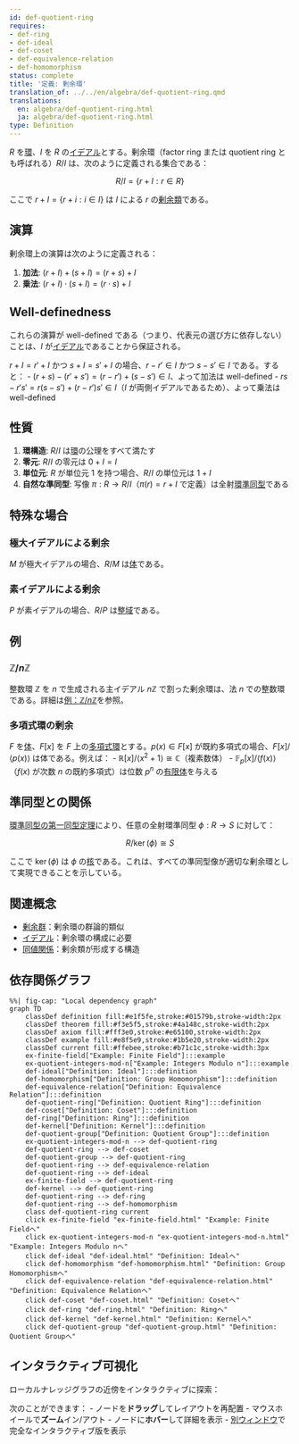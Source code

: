 ```yaml
---
id: def-quotient-ring
requires:
- def-ring
- def-ideal
- def-coset
- def-equivalence-relation
- def-homomorphism
status: complete
title: '定義: 剰余環'
translation_of: ../../en/algebra/def-quotient-ring.qmd
translations:
  en: algebra/def-quotient-ring.html
  ja: algebra/def-quotient-ring.html
type: Definition
---
```


$R$ を[環](def-ring.qmd)、$I$ を $R$ の[イデアル](def-ideal.qmd)とする。剰余環（factor ring または quotient ring とも呼ばれる）$R/I$ は、次のように定義される集合である：

$$R/I = \{r + I : r \in R\}$$

ここで $r + I = \{r + i : i \in I\}$ は $I$ による $r$ の[剰余類](def-coset.qmd)である。

## 演算

剰余環上の演算は次のように定義される：

1. **加法**: $(r + I) + (s + I) = (r + s) + I$
2. **乗法**: $(r + I) \cdot (s + I) = (r \cdot s) + I$

## Well-definedness

これらの演算が well-defined である（つまり、代表元の選び方に依存しない）ことは、$I$ が[イデアル](def-ideal.qmd)であることから保証される。

$r + I = r' + I$ かつ $s + I = s' + I$ の場合、$r - r' \in I$ かつ $s - s' \in I$ である。すると：
- $(r + s) - (r' + s') = (r - r') + (s - s') \in I$、よって加法は well-defined
- $rs - r's' = r(s - s') + (r - r')s' \in I$（$I$ が両側イデアルであるため）、よって乗法は well-defined

## 性質

1. **環構造**: $R/I$ は[環](def-ring.qmd)の公理をすべて満たす
2. **零元**: $R/I$ の零元は $0 + I = I$
3. **単位元**: $R$ が単位元 $1$ を持つ場合、$R/I$ の単位元は $1 + I$
4. **自然な準同型**: 写像 $\pi: R \to R/I$（$\pi(r) = r + I$ で定義）は全射[環準同型](def-homomorphism.qmd)である

## 特殊な場合

### 極大イデアルによる剰余
$M$ が極大イデアルの場合、$R/M$ は[体](def-field.qmd)である。

### 素イデアルによる剰余
$P$ が素イデアルの場合、$R/P$ は[整域](def-integral-domain.qmd)である。

## 例

### $\mathbb{Z}/n\mathbb{Z}$
整数環 $\mathbb{Z}$ を $n$ で生成される主イデアル $n\mathbb{Z}$ で割った剰余環は、法 $n$ での整数環である。詳細は[例：$\mathbb{Z}/n\mathbb{Z}$](ex-quotient-integers-mod-n.qmd)を参照。

### 多項式環の剰余
$F$ を[体](def-field.qmd)、$F[x]$ を $F$ 上の[多項式環](def-polynomial-ring.qmd)とする。$p(x) \in F[x]$ が既約多項式の場合、$F[x]/\langle p(x) \rangle$ は体である。例えば：
- $\mathbb{R}[x]/\langle x^2 + 1 \rangle \cong \mathbb{C}$（複素数体）
- $\mathbb{F}_p[x]/\langle f(x) \rangle$（$f(x)$ が次数 $n$ の既約多項式）は位数 $p^n$ の[有限体](ex-finite-field.qmd)を与える

## 準同型との関係

[環準同型の第一同型定理](thm-first-isomorphism.qmd)により、任意の全射環準同型 $\phi: R \to S$ に対して：

$$R/\ker(\phi) \cong S$$

ここで $\ker(\phi)$ は $\phi$ の[核](def-kernel.qmd)である。これは、すべての準同型像が適切な剰余環として実現できることを示している。

## 関連概念

- [剰余群](def-quotient-group.qmd)：剰余環の群論的類似
- [イデアル](def-ideal.qmd)：剰余環の構成に必要
- [同値関係](def-equivalence-relation.qmd)：剰余類が形成する構造

## 依存関係グラフ

```mermaid
%%| fig-cap: "Local dependency graph"
graph TD
    classDef definition fill:#e1f5fe,stroke:#01579b,stroke-width:2px
    classDef theorem fill:#f3e5f5,stroke:#4a148c,stroke-width:2px
    classDef axiom fill:#fff3e0,stroke:#e65100,stroke-width:2px
    classDef example fill:#e8f5e9,stroke:#1b5e20,stroke-width:2px
    classDef current fill:#ffebee,stroke:#b71c1c,stroke-width:3px
    ex-finite-field["Example: Finite Field"]:::example
    ex-quotient-integers-mod-n["Example: Integers Modulo n"]:::example
    def-ideal["Definition: Ideal"]:::definition
    def-homomorphism["Definition: Group Homomorphism"]:::definition
    def-equivalence-relation["Definition: Equivalence Relation"]:::definition
    def-quotient-ring["Definition: Quotient Ring"]:::definition
    def-coset["Definition: Coset"]:::definition
    def-ring["Definition: Ring"]:::definition
    def-kernel["Definition: Kernel"]:::definition
    def-quotient-group["Definition: Quotient Group"]:::definition
    ex-quotient-integers-mod-n --> def-quotient-ring
    def-quotient-ring --> def-coset
    def-quotient-group --> def-quotient-ring
    def-quotient-ring --> def-equivalence-relation
    def-quotient-ring --> def-ideal
    ex-finite-field --> def-quotient-ring
    def-kernel --> def-quotient-ring
    def-quotient-ring --> def-ring
    def-quotient-ring --> def-homomorphism
    class def-quotient-ring current
    click ex-finite-field "ex-finite-field.html" "Example: Finite Fieldへ"
    click ex-quotient-integers-mod-n "ex-quotient-integers-mod-n.html" "Example: Integers Modulo nへ"
    click def-ideal "def-ideal.html" "Definition: Idealへ"
    click def-homomorphism "def-homomorphism.html" "Definition: Group Homomorphismへ"
    click def-equivalence-relation "def-equivalence-relation.html" "Definition: Equivalence Relationへ"
    click def-coset "def-coset.html" "Definition: Cosetへ"
    click def-ring "def-ring.html" "Definition: Ringへ"
    click def-kernel "def-kernel.html" "Definition: Kernelへ"
    click def-quotient-group "def-quotient-group.html" "Definition: Quotient Groupへ"
```

## インタラクティブ可視化

ローカルナレッジグラフの近傍をインタラクティブに探索：

::: {.graph-viz data-id="def-quotient-ring" data-width="700" data-height="500"}
:::

次のことができます：
- ノードを**ドラッグ**してレイアウトを再配置
- マウスホイールで**ズーム**イン/アウト
- ノードに**ホバー**して詳細を表示
- [別ウィンドウ](../../output/interactive/def-quotient-ring.html){target="_blank"}で完全なインタラクティブ版を表示
